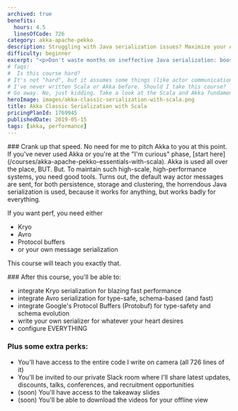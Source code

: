```yaml
---
archived: true
benefits:
  hours: 4.5
  linesOfCode: 726
category: akka-apache-pekko
description: Struggling with Java serialization issues? Maximize your Akka system's performance by switching to Akka Classic Serialization with Scala using advanced tools like Avro, Kryo, or Protobuf. Discover how these modern serialization frameworks can streamline your project, enhance efficiency, and eliminate the frustrations of outdated Java serialization.
difficulty: beginner
excerpt: "<p>Don't waste months on ineffective Java serialization: boost your Akka system's performance with Akka Classic Serialization with Scala using Avro, Kryo, or Protobuf</p>"
# faqs:
#  Is this course hard?
# It's not "hard", but it assumes some things (like actor communication) already known. In case you struggle with something, we have a whole group on Slack for discussions, and I'm responsive.
# I've never written Scala or Akka before. Should I take this course?
# Go away. No, just kidding. Take a look at the Scala and Akka fundamentals here on the site first before taking this course.
heroImage: images/akka-classic-serialization-with-scala.png
title: Akka Classic Serialization with Scala
pricingPlanId: 1769945
publishedDate: 2019-05-15
tags: [akka, performance]
---
```



<CourseLayout>
<Fragment slot="goal">
### Crank up that speed.
No need for me to pitch Akka to you at this point. If you've never used Akka or you're at the "I'm curious" phase, [start here](/courses/akka-apache-pekko-essentials-with-scala). Akka is used all over the place, BUT. But. To maintain such high-scale, high-performance systems, you need good tools. Turns out, the default way actor messages are sent, for both persistence, storage and clustering, the horrendous Java serialization is used, because it works for anything, but works badly for everything.

If you want perf, you need either

- Kryo
- Avro
- Protocol buffers
- or your own message serialization

This course will teach you exactly that.

</Fragment>
<Fragment slot="skills">
### After this course, you'll be able to:

- integrate Kryo serialization for blazing fast performance
- integrate Avro serialization for type-safe, schema-based (and fast)
- integrate Google's Protocol Buffers (Protobuf) for type-safety and schema evolution
- write your own serializer for whatever your heart desires
- configure EVERYTHING

### Plus some extra perks:

- You'll have access to the entire code I write on camera (all 726 lines of it)
- You'll be invited to our private Slack room where I'll share latest updates, discounts, talks, conferences, and recruitment opportunities
- (soon) You'll have access to the takeaway slides
- (soon) You'll be able to download the videos for your offline view

</Fragment>
</CourseLayout>
